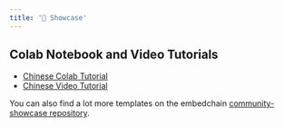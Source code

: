 ```yaml
---
title: '🎪 Showcase'
---
```



## Colab Notebook and Video Tutorials

- [Chinese Colab Tutorial](https://colab.research.google.com/drive/10_7Y0x4YXWVjuhhYwVraGQLpKAatTQTm?usp=sharing)
- [Chinese Video Tutorial](https://www.bilibili.com/video/BV1YX4y1H7oN)

You can also find a lot more templates on the embedchain [community-showcase repository](https://github.com/embedchain/community-showcase).
